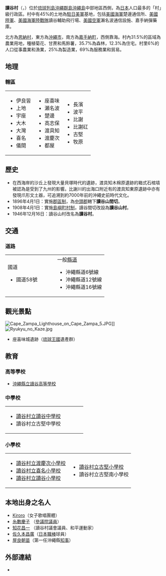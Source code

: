 {{日本町村
| 自治體名=讀谷
| 町村=村
| 圖像=[[File:座喜味城趾_-_panoramio.jpg|240px]]
| 圖像說明=[[座喜味城|座喜味城]]（讀谷山城）{{Infobox mapframe|zoom=09}}
| 町村章=[[File:Emblem_of_Yomitan.gif|100px]]
| 日文原名=読谷村
| 平假名=よみたんそん
| 羅馬字拼音=Yomitan-son
| 都道府縣=沖繩縣
| 支廳=
| 郡=中頭郡
| 編號=47324-3
| 面積=35.17
| 邊界未定=
| 人口=38,895
| 統計時間=2012年2月
| 自治體=[[沖繩市|沖繩市]]、[[嘉手納町|嘉手納町]]、[[恩納村|恩納村]]
| 樹=[[福木|福木]]
| 花=[[九重葛|九重葛]]
| 其他象徵物=村花木
| 其他象徵=[[黃絲風鈴木|黃絲風鈴木]]
| 郵遞區號=904-0392
| 所在地=中頭郡讀谷村座喜味2901番地<br><center>[[File:Yomitan_village_office.jpg|210px]]</center>
| 電話號碼=98-982-9200
| 外部連結=http://www.vill.yomitan.okinawa.jp/
| 經度=
| 緯度=
| 地圖=[[File:Yomitan_in_Okinawa_Map.gif|200px]]
}}
'''讀谷村'''（{{jpn|j=読谷村|hg=よみたんそん|rm=Yomitan son|f=y}}，{{ryu|r=読谷|kn=ユンタン|rm=Yuntan}}）位於[[琉球列島|琉球列島]][[沖繩群島|沖繩群島]][[沖繩島|沖繩島]]中部地區西側，為[[日本|日本]]人口最多的「村」級行政區。村中有45%的土地為[[駐日美軍|駐日美軍]]基地，包括[[美國海軍|美國海軍]]楚邊通信所、[[美國陸軍|美國陸軍]]{{Link-en|鳥居通訊站|Torii Station}}、[[美國海軍陸戰隊|美國海軍陸戰隊]]讀谷輔助飛行場、[[美國空軍|美國空軍]]瀨名波通信設施、嘉手納彈藥庫。 

北方為[[恩納村|恩納村]]，東方為[[沖繩市|沖繩市]]，南方為[[嘉手納町|嘉手納町]]，西側靠海。村內31.5%的區域為農業用地，種植菊花、甘蔗和馬鈴薯，35.7%為森林，12.3%為住宅。村里6%的人口從事農業和漁業，25%為製造業，69%為服務業和貿易。

==地理==
===轄區===
{|
|-----
| valign="top" width="33%" |
*伊良皆
*上地
*宇座
*大木
*大灣
*喜名
*儀間
| valign="top" width="33%" |
*座喜味
*瀨名波
*楚邊
*高志保
*渡具知
*渡慶次
*都屋
| valign="top" width="33%" |
*長濱
*波平
*比謝
*比謝矼
*古堅
*牧原
|}

==歷史==
*在西海岸的沙丘上發現大量貝塚時代的遺跡，渡具知木棉原遺跡的箱式石棺墳被認為是受到了九州的影響。比謝川的出海口附近有的渡具知東原遺跡中亦有發現爪形文土器，可追溯到約7000年前的沖繩史前時代文化。
*1896年4月1日：實施[[郡區制|郡區制]]，為[[中頭郡|中頭郡]]轄下'''讀谷山間切'''。
*1908年4月1日：實施[[島嶼町村制|島嶼町村制]]，讀谷間切改設為'''讀谷山村'''。
*1946年12月16日：讀谷山村改名為'''讀谷村'''。

==交通==
===道路===

{|
|-----
| valign="top" width="50%" |
;國道
*國道58號
| valign="top" |
;一般[[都道府縣道|縣道]]
*沖繩縣道6號線
*沖繩縣道12號線
*沖繩縣道16號線
|}

==觀光景點==
[[File:Cape_Zampa_Lighthouse_on_Cape_Zampa_5.JPG|thumb]]]]
[[File:Ryukyu_no_Kaze.jpg|thumb]]
*座喜味城遺跡（[[琉球王國|琉球王國]]遺產群）

==教育==
===高等學校===
*[http://www.yomitan-h.open.ed.jp/ 沖繩縣立讀谷高等學校]{{Wayback|url=http://www.yomitan-h.open.ed.jp/ |date=20070125192233 }}

===中學校===

{|
|-----
| valign="top" width="50%" |
*[https://web.archive.org/web/20060910013042/http://school.yomitan.jp/yomityu/ 讀谷村立讀谷中學校]
*讀谷村立古堅中學校
|}

===小學校===

{|
|-----
| valign="top" width="50%" |
*[https://web.archive.org/web/20060908094705/http://school.yomitan.jp/tokeshisyo/index.htm 讀谷村立渡慶次小學校]
*[https://web.archive.org/web/20070311153531/http://school.yomitan.jp/kinasyo/ 讀谷村立喜名小學校]
*[https://web.archive.org/web/20070311153343/http://school.yomitan.jp/yomisyo/ 讀谷村立讀谷小學校]
| valign="top" |
*[https://web.archive.org/web/20060907122936/http://school.yomitan.jp/furusyo/index.htm 讀谷村立古堅小學校]
*讀谷村立古堅南小學校
|}

==本地出身之名人==
*[[Kiroro|Kiroro]]（女子歌唱團體）
*[[糸數慶子|糸數慶子]] （[[參議院|參議院]][[議員|議員]]）
*[[知花昌一|知花昌一]] （讀谷村議會議員、和平運動家）
*[[佐久本昌廣|佐久本昌廣]]（[[日本職棒|日本職棒]]球員）
*[[屋良朝苗|屋良朝苗]]（第一任沖繩縣[[知事|知事]]）

==外部連結==
{{Commonscat|Yomitan, Okinawa}}
* {{osmrelation-inline|3573297}}
{{沖繩縣}}
{{Authority control}}